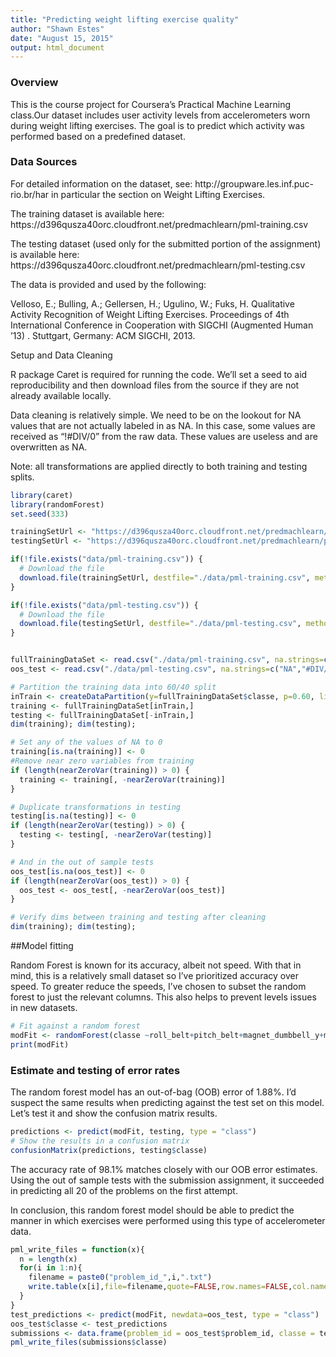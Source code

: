 ```yaml
---
title: "Predicting weight lifting exercise quality"
author: "Shawn Estes"
date: "August 15, 2015"
output: html_document
---
```


### Overview

This is the course project for Coursera's Practical Machine Learning class.Our dataset includes user activity levels from accelerometers worn during weight lifting exercises. The goal is to predict which activity was performed based on a predefined dataset. 

### Data Sources

For detailed information on the dataset, see: http://groupware.les.inf.puc-rio.br/har in particular the section on Weight Lifting Exercises. 

The training dataset is available here: https://d396qusza40orc.cloudfront.net/predmachlearn/pml-training.csv

The testing dataset (used only for the submitted portion of the assignment) is available here: https://d396qusza40orc.cloudfront.net/predmachlearn/pml-testing.csv

The data is provided and used by the following: 

Velloso, E.; Bulling, A.; Gellersen, H.; Ugulino, W.; Fuks, H. Qualitative Activity Recognition of Weight Lifting Exercises. Proceedings of 4th International Conference in Cooperation with SIGCHI (Augmented Human '13) . Stuttgart, Germany: ACM SIGCHI, 2013. 


Setup and Data Cleaning

R package Caret is required for running the code. We'll set a seed to aid reproducibility and then download files from the source if they are not already available locally.

Data cleaning is relatively simple. We need to be on the lookout for NA values that are not actually labeled in as NA. In this case, some values are received as "!#DIV/0" from the raw data. These values are useless and are overwritten as NA. 

Note: all transformations are applied directly to both training and testing splits. 

```r

library(caret)
library(randomForest)
set.seed(333)

trainingSetUrl <- "https://d396qusza40orc.cloudfront.net/predmachlearn/pml-training.csv"
testingSetUrl <- "https://d396qusza40orc.cloudfront.net/predmachlearn/pml-testing.csv"

if(!file.exists("data/pml-training.csv")) { 
  # Download the file 
  download.file(trainingSetUrl, destfile="./data/pml-training.csv", method="curl")
}

if(!file.exists("data/pml-testing.csv")) { 
  # Download the file 
  download.file(testingSetUrl, destfile="./data/pml-testing.csv", method="curl")
}


fullTrainingDataSet <- read.csv("./data/pml-training.csv", na.strings=c("NA","#DIV/0!",""), head=TRUE)
oos_test <- read.csv("./data/pml-testing.csv", na.strings=c("NA","#DIV/0!",""), head=TRUE)

# Partition the training data into 60/40 split 
inTrain <- createDataPartition(y=fullTrainingDataSet$classe, p=0.60, list=FALSE)
training <- fullTrainingDataSet[inTrain,]
testing <- fullTrainingDataSet[-inTrain,]
dim(training); dim(testing);

# Set any of the values of NA to 0 
training[is.na(training)] <- 0
#Remove near zero variables from training
if (length(nearZeroVar(training)) > 0) {
  training <- training[, -nearZeroVar(training)] 
}

# Duplicate transformations in testing
testing[is.na(testing)] <- 0
if (length(nearZeroVar(testing)) > 0) {
  testing <- testing[, -nearZeroVar(testing)] 
}

# And in the out of sample tests
oos_test[is.na(oos_test)] <- 0
if (length(nearZeroVar(oos_test)) > 0) {
  oos_test <- oos_test[, -nearZeroVar(oos_test)] 
}

# Verify dims between training and testing after cleaning
dim(training); dim(testing);
```

##Model fitting 

Random Forest is known for its accuracy, albeit not speed. With that in mind, this is a relatively small dataset so I've prioritized accuracy over speed. To greater reduce the speeds, I've chosen to subset the random forest to just the relevant columns. This also helps to prevent levels issues in new datasets.


```r

# Fit against a random forest
modFit <- randomForest(classe ~roll_belt+pitch_belt+magnet_dumbbell_y+magnet_dumbbell_z+pitch_forearm+accel_dumbbell_y+roll_arm+roll_forearm, data=training)
print(modFit)
```

### Estimate and testing of error rates

The random forest model has an out-of-bag (OOB) error of 1.88%. I'd suspect the same results when predicting against the test set on this model. Let's test it and show the confusion matrix results. 

```r
predictions <- predict(modFit, testing, type = "class")
# Show the results in a confusion matrix
confusionMatrix(predictions, testing$classe)
```

The accuracy rate of 98.1% matches closely with our OOB error estimates. Using the out of sample tests with the submission assignment, it succeeded in predicting all 20 of the problems on the first attempt. 

In conclusion, this random forest model should be able to predict the manner in which exercises were performed using this type of accelerometer data. 

```r

pml_write_files = function(x){
  n = length(x)
  for(i in 1:n){
    filename = paste0("problem_id_",i,".txt")
    write.table(x[i],file=filename,quote=FALSE,row.names=FALSE,col.names=FALSE)
  }
}
test_predictions <- predict(modFit, newdata=oos_test, type = "class")
oos_test$classe <- test_predictions
submissions <- data.frame(problem_id = oos_test$problem_id, classe = test_predictions)
pml_write_files(submissions$classe)
```
